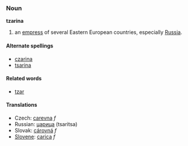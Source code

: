 ===Noun===
'''tzarina'''
# an [[empress]] of several Eastern European countries, especially [[Russia]].

====Alternate spellings====
* [[czarina]]
* [[tsarina]]

====Related words====
* [[tzar]]

====Translations====
*Czech: [[carevna]] ''f''
*Russian: [[царица]] (tsaritsa)
*Slovak: [[cárovná#Slovak|cárovná]] ''f''
*[[Slovene]]: [[carica]] ''f''